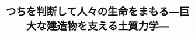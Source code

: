 ﻿---
title: "つちを判断して人々の生命をまもる―巨大な建造物を支える土質力学―"
category: "環境・社会理工学院"
vol: 7
interviewee: "中瀬 明男 "
url: ""
tags: ["人間","生命","力学","経済","土木"]
pdf: "7-6.pdf"
career: ""
pdfurl: "7-6/7-6.pdf"
preface: "建設系の人間が最も大切にするものは、安全性と経済性である。特に公共物を扱う土木分野では、一般市民の理解が必要となる。私たちは、様々な土木建造物に護られて生きているが、その役割について考えたことがあるだろうか。逆に”土建屋”と呼ばれるイメージのために、自分を遠ざけてはいないだろうか。土木を見る目を、少し変えてみよう。そして土木が今、必要としているものを探ってみよう。東工大土木科の中瀬明男教授を訪問した。"
---
